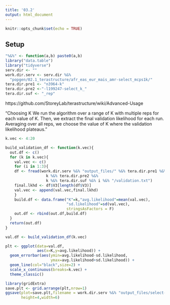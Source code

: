 ```yaml
---
title: '03.2'
output: html_document
---
```


```r
knitr::opts_chunk$set(echo = TRUE)
```

## Setup 

```r
"%&%" <- function(a,b) paste0(a,b)
library("data.table")
library("tidyverse")
serv.dir <- ""
work.dir.serv <- serv.dir %&%
  "popgen/02.1_terastructure/afr_eas_eur_mais_amr-select_mcps1k/"
tera.dir.pre1 <- "n3964-k"
tera.dir.pre2 <-"-l199247-select_k_"
tera.dir.suf <- "_rep"
```

https://github.com/StoreyLab/terastructure/wiki/Advanced-Usage

"Choosing K
We run the algorithm over a range of K with multiple reps for each value of K. Then, 
we extract the final validation likelihood for each run. Averaging over all reps, we choose 
the value of K where the validation likelihood plateaus."

```r
k.vec <- 4:20
```

```r
build_validation_df <- function(k.vec){
  out.df <- c()
  for (k in k.vec){
    val.vec <- c() 
    for (i in 1:3){
    df <- fread(work.dir.serv %&% "output_files/" %&% tera.dir.pre1 %&% 
                  k %&% tera.dir.pre2 %&% 
                  k %&% tera.dir.suf %&% i %&% "/validation.txt")
    final.lkhd <- df$V3[length(df$V3)]
    val.vec <- append(val.vec,final.lkhd)
    }
    build.df <- data.frame("K"=k,"avg.likelihood"=mean(val.vec),
                           "sd.likelihood"=sd(val.vec),
                           stringsAsFactors = F)
    out.df <- rbind(out.df,build.df)
  }
  return(out.df)
}
```

```r

val.df <- build_validation_df(k.vec)

```

```r

plt <- ggplot(data=val.df,
              aes(x=K,y=avg.likelihood)) + 
  geom_errorbar(aes(ymin=avg.likelihood-sd.likelihood,
                    ymax=avg.likelihood+sd.likelihood)) + 
  geom_line(col="black",size=2) + 
  scale_x_continuous(breaks=k.vec) + 
  theme_classic()

```

```r
library(gridExtra)
save.plt <- grid.arrange(plt,nrow=1)
ggsave(plot=save.plt,filename = work.dir.serv %&% "output_files/select-k.png",
       height=4,width=6)
```


